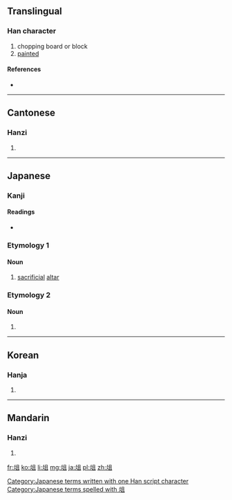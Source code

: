 {{also|爼}}
==Translingual==

===Han character===
{{Han char|rn=9|rad=人|as=07|sn=9|four=8781<sub>0</sub>|canj=人人月一 (OOBM)|ids=⿰[[仌]][[且]]}}

# chopping board or block
# [[painted]]

====References====
* {{Han ref|kx=0104.210|dkj=00679|dj=0221.050|hdz=10156.040|uh=4FCE|ud=20430|bh=AB5B|bd=43867}}

----

==Cantonese==

===Hanzi===
{{yue-hanzi|jyut=|y=jo2}}

# {{defn|lang=yue|sort=人07}}

----

==Japanese==

===Kanji===
{{ja-kanji|grade=|rs=人07}}

====Readings====
* {{ja-readings|on=[[しょ]] (sho), [[そ]] (so)|kun=[[まないた]] (manaita)}}

===Etymology 1===

====Noun====
{{ja-noun|k|hira=そ|rom=so}} 

# [[sacrificial]] [[altar]]

===Etymology 2===

====Noun====
{{ja-noun|k|hira=まないた|rom=manaita}} 

# {{alternative form of|俎板|lang=ja}}

[[Category:Japanese terms written with one Han script character]]
[[Category:Japanese terms spelled with 俎]]
----

==Korean==

===Hanja===
{{ko-hanja|hangeul=조|rv=jo|mr=cho}}

# {{defn|lang=ko|sort=人07}}

----

==Mandarin==

===Hanzi===
{{cmn-hanzi|pin=[[zǔ]] ([[zu3]])|wg=tsu<sup>3</sup>}}

# {{defn|lang=cmn|sort=人07}}

[[fr:俎]]
[[ko:俎]]
[[li:俎]]
[[mg:俎]]
[[ja:俎]]
[[pl:俎]]
[[zh:俎]]